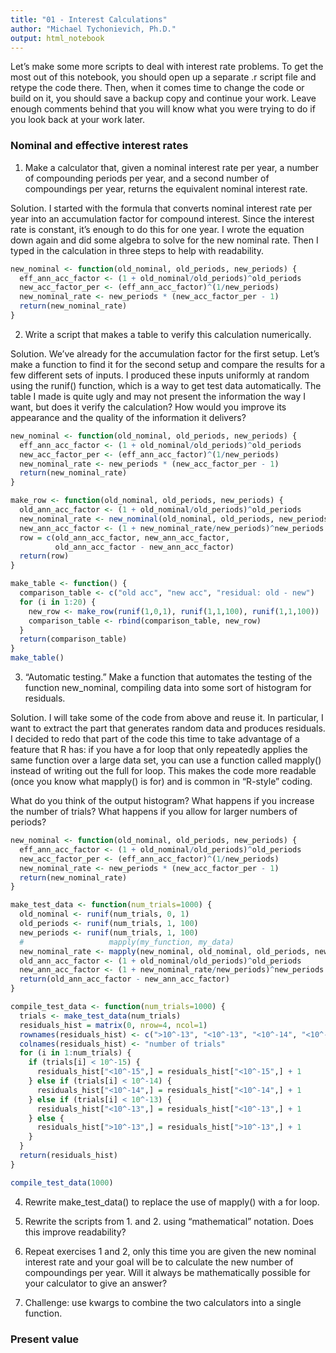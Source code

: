 ```yaml
---
title: "01 - Interest Calculations"
author: "Michael Tychonievich, Ph.D."
output: html_notebook
---
```


Let's make some more scripts to deal with interest rate problems.  To get the
most out of this notebook, you should open up a separate .r script file and
retype the code there.  Then, when it comes time to change the code or build on
it, you should save a backup copy and continue your work.  Leave enough comments
behind that you will know what you were trying to do if you look back at your
work later.

### Nominal and effective interest rates

1.  Make a calculator that, given a nominal interest rate per year, a number 
of compounding periods per year, and a second number of compoundings per year,
returns the equivalent nominal interest rate.

Solution.  I started with the formula that converts nominal interest rate per
year into an accumulation factor for compound interest.  Since the interest rate
is constant, it's enough to do this for one year.  I wrote the equation down
again and did some algebra to solve for the new nominal rate.  Then I typed in
the calculation in three steps to help with readability.

```r
new_nominal <- function(old_nominal, old_periods, new_periods) {
  eff_ann_acc_factor <- (1 + old_nominal/old_periods)^old_periods
  new_acc_factor_per <- (eff_ann_acc_factor)^(1/new_periods)
  new_nominal_rate <- new_periods * (new_acc_factor_per - 1)
  return(new_nominal_rate)
}
```

2.  Write a script that makes a table to verify this calculation numerically.

Solution.  We've already for the accumulation factor for the first setup.  Let's
make a function to find it for the second setup and compare the results for a
few different sets of inputs.  I produced these inputs uniformly at random using
the runif() function, which is a way to get test data automatically.  The table
I made is quite ugly and may not present the information the way I want, but 
does it verify the calculation?  How would you improve its appearance and the
quality of the information it delivers? 

```r
new_nominal <- function(old_nominal, old_periods, new_periods) {
  eff_ann_acc_factor <- (1 + old_nominal/old_periods)^old_periods
  new_acc_factor_per <- (eff_ann_acc_factor)^(1/new_periods)
  new_nominal_rate <- new_periods * (new_acc_factor_per - 1)
  return(new_nominal_rate)
}

make_row <- function(old_nominal, old_periods, new_periods) {
  old_ann_acc_factor <- (1 + old_nominal/old_periods)^old_periods
  new_nominal_rate <- new_nominal(old_nominal, old_periods, new_periods)
  new_ann_acc_factor <- (1 + new_nominal_rate/new_periods)^new_periods
  row = c(old_ann_acc_factor, new_ann_acc_factor, 
          old_ann_acc_factor - new_ann_acc_factor)
  return(row)
}

make_table <- function() {
  comparison_table <- c("old acc", "new acc", "residual: old - new")
  for (i in 1:20) {
    new_row <- make_row(runif(1,0,1), runif(1,1,100), runif(1,1,100))
    comparison_table <- rbind(comparison_table, new_row)
  }
  return(comparison_table)
}
make_table()
```

3.  "Automatic testing."  Make a function that automates the testing of the 
function new_nominal, compiling data into some sort of histogram for residuals.

Solution.  I will take some of the code from above and reuse it.  In particular,
I want to extract the part that generates random data and produces residuals.
I decided to redo that part of the code this time to take advantage of a
feature that R has: if you have a for loop that only repeatedly applies the same
function over a large data set, you can use a function called mapply() instead
of writing out the full for loop.  This makes the code more readable (once you
know what mapply() is for) and is common in "R-style" coding.

What do you think of the output histogram?  What happens if you increase the
number of trials?  What happens if you allow for larger numbers of periods?

```r
new_nominal <- function(old_nominal, old_periods, new_periods) {
  eff_ann_acc_factor <- (1 + old_nominal/old_periods)^old_periods
  new_acc_factor_per <- (eff_ann_acc_factor)^(1/new_periods)
  new_nominal_rate <- new_periods * (new_acc_factor_per - 1)
  return(new_nominal_rate)
}

make_test_data <- function(num_trials=1000) {
  old_nominal <- runif(num_trials, 0, 1)
  old_periods <- runif(num_trials, 1, 100)
  new_periods <- runif(num_trials, 1, 100)
  #                   mapply(my_function, my_data)
  new_nominal_rate <- mapply(new_nominal, old_nominal, old_periods, new_periods)
  old_ann_acc_factor <- (1 + old_nominal/old_periods)^old_periods
  new_ann_acc_factor <- (1 + new_nominal_rate/new_periods)^new_periods
  return(old_ann_acc_factor - new_ann_acc_factor)
}

compile_test_data <- function(num_trials=1000) {
  trials <- make_test_data(num_trials)
  residuals_hist = matrix(0, nrow=4, ncol=1)
  rownames(residuals_hist) <- c(">10^-13", "<10^-13", "<10^-14", "<10^-15")
  colnames(residuals_hist) <- "number of trials"
  for (i in 1:num_trials) {
    if (trials[i] < 10^-15) {
      residuals_hist["<10^-15",] = residuals_hist["<10^-15",] + 1
    } else if (trials[i] < 10^-14) {
      residuals_hist["<10^-14",] = residuals_hist["<10^-14",] + 1
    } else if (trials[i] < 10^-13) {
      residuals_hist["<10^-13",] = residuals_hist["<10^-13",] + 1
    } else {
      residuals_hist[">10^-13",] = residuals_hist[">10^-13",] + 1
    }
  }
  return(residuals_hist)
}

compile_test_data(1000)
```

4.  Rewrite make_test_data() to replace the use of mapply() with a for loop.

5.  Rewrite the scripts from 1. and 2. using "mathematical" notation.  Does this
improve readability?

6.  Repeat exercises 1 and 2, only this time you are given the new nominal
interest rate and your goal will be to calculate the new number of compoundings
per year.  Will it always be mathematically possible for your calculator to give
an answer?

7.  Challenge: use kwargs to combine the two calculators into a
single function.

### Present value










